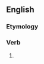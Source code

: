 ==English==

===Etymology===
{{suffix|en|depart|eth}}

===Verb===
{{head|en|verb form}}

# {{en-archaic third-person singular of|depart}}